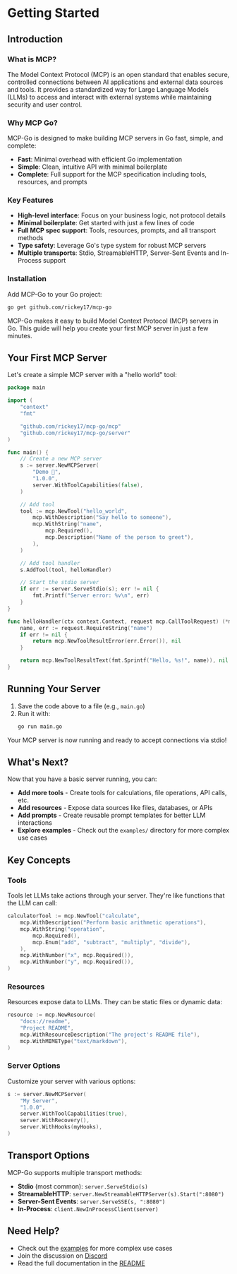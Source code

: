 # Getting Started

## Introduction

### What is MCP?

The Model Context Protocol (MCP) is an open standard that enables secure, controlled connections between AI applications and external data sources and tools. It provides a standardized way for Large Language Models (LLMs) to access and interact with external systems while maintaining security and user control.

### Why MCP Go?

MCP-Go is designed to make building MCP servers in Go fast, simple, and complete:

- **Fast**: Minimal overhead with efficient Go implementation
- **Simple**: Clean, intuitive API with minimal boilerplate
- **Complete**: Full support for the MCP specification including tools, resources, and prompts

### Key Features

- **High-level interface**: Focus on your business logic, not protocol details
- **Minimal boilerplate**: Get started with just a few lines of code
- **Full MCP spec support**: Tools, resources, prompts, and all transport methods
- **Type safety**: Leverage Go's type system for robust MCP servers
- **Multiple transports**: Stdio, StreamableHTTP, Server-Sent Events and In-Process support

### Installation

Add MCP-Go to your Go project:

```bash
go get github.com/rickey17/mcp-go
```

MCP-Go makes it easy to build Model Context Protocol (MCP) servers in Go. This guide will help you create your first MCP server in just a few minutes.

## Your First MCP Server

Let's create a simple MCP server with a "hello world" tool:

```go
package main

import (
    "context"
    "fmt"

    "github.com/rickey17/mcp-go/mcp"
    "github.com/rickey17/mcp-go/server"
)

func main() {
    // Create a new MCP server
    s := server.NewMCPServer(
        "Demo 🚀",
        "1.0.0",
        server.WithToolCapabilities(false),
    )

    // Add tool
    tool := mcp.NewTool("hello_world",
        mcp.WithDescription("Say hello to someone"),
        mcp.WithString("name",
            mcp.Required(),
            mcp.Description("Name of the person to greet"),
        ),
    )

    // Add tool handler
    s.AddTool(tool, helloHandler)

    // Start the stdio server
    if err := server.ServeStdio(s); err != nil {
        fmt.Printf("Server error: %v\n", err)
    }
}

func helloHandler(ctx context.Context, request mcp.CallToolRequest) (*mcp.CallToolResult, error) {
    name, err := request.RequireString("name")
    if err != nil {
        return mcp.NewToolResultError(err.Error()), nil
    }

    return mcp.NewToolResultText(fmt.Sprintf("Hello, %s!", name)), nil
}
```

## Running Your Server

1. Save the code above to a file (e.g., `main.go`)
2. Run it with:
   ```bash
   go run main.go
   ```

Your MCP server is now running and ready to accept connections via stdio!

## What's Next?

Now that you have a basic server running, you can:

- **Add more tools** - Create tools for calculations, file operations, API calls, etc.
- **Add resources** - Expose data sources like files, databases, or APIs
- **Add prompts** - Create reusable prompt templates for better LLM interactions
- **Explore examples** - Check out the `examples/` directory for more complex use cases

## Key Concepts

### Tools
Tools let LLMs take actions through your server. They're like functions that the LLM can call:

```go
calculatorTool := mcp.NewTool("calculate",
    mcp.WithDescription("Perform basic arithmetic operations"),
    mcp.WithString("operation",
        mcp.Required(),
        mcp.Enum("add", "subtract", "multiply", "divide"),
    ),
    mcp.WithNumber("x", mcp.Required()),
    mcp.WithNumber("y", mcp.Required()),
)
```

### Resources
Resources expose data to LLMs. They can be static files or dynamic data:

```go
resource := mcp.NewResource(
    "docs://readme",
    "Project README",
    mcp.WithResourceDescription("The project's README file"),
    mcp.WithMIMEType("text/markdown"),
)
```

### Server Options
Customize your server with various options:

```go
s := server.NewMCPServer(
    "My Server",
    "1.0.0",
    server.WithToolCapabilities(true),
    server.WithRecovery(),
    server.WithHooks(myHooks),
)
```

## Transport Options

MCP-Go supports multiple transport methods:

- **Stdio** (most common): `server.ServeStdio(s)`
- **StreamableHTTP**: `server.NewStreamableHTTPServer(s).Start(":8080")`
- **Server-Sent Events**: `server.ServeSSE(s, ":8080")`
- **In-Process**: `client.NewInProcessClient(server)`

## Need Help?

- Check out the [examples](https://github.com/rickey17/mcp-go/tree/main/examples) for more complex use cases
- Join the discussion on [Discord](https://discord.gg/RqSS2NQVsY)
- Read the full documentation in the [README](https://github.com/rickey17/mcp-go/blob/main/README.md)